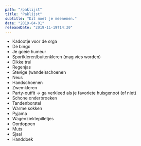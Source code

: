 ```yaml
---
path: "/paklijst"
title: "Paklijst"
subtitle: "Dit moet je meenemen."
date: "2019-04-01"
releaseDate: "2019-11-19T14:30"
---
```


- Kadootje voor de orga
- Dé bingo
- Je goeie humeur
- Sportkleren/buitenkleren (mag vies worden)
- Dikke trui
- Regenjas
- Stevige (wandel)schoenen
- Neus
- Handschoenen
- Zwemkleren
- Party-outfit → ga verkleed als je favoriete huisgenoot (of niet)
- Schone onderbroeken
- Tandenborstel
- Warme sokken
- Pyjama
- Wagenziektepilletjes
- Oordoppen
- Muts
- Sjaal
- Handdoek
